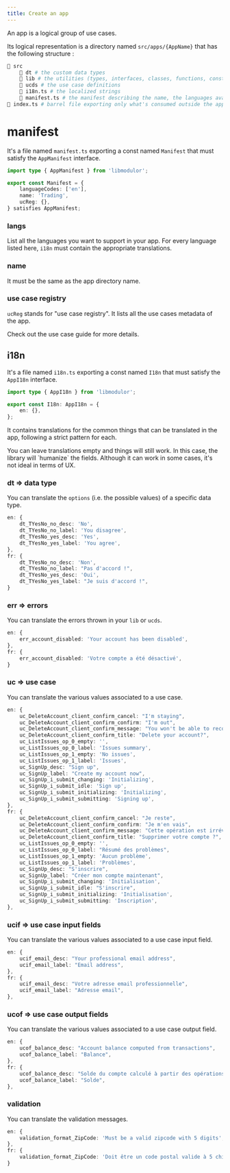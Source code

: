 ```yaml
---
title: Create an app
---
```


An app is a logical group of use cases.

Its logical representation is a directory named `src/apps/{AppName}` that has the following structure :

```sh
📁 src
    📁 dt # the custom data types
    📁 lib # the utilities (types, interfaces, classes, functions, consts...) used across multiple use cases
    📁 ucds # the use case definitions
    📄 i18n.ts # the localized strings
    📄 manifest.ts # the manifest describing the name, the languages available, the use cases, etc.
📄 index.ts # barrel file exporting only what's consumed outside the app (typically i18n.ts, manifest.ts and some use case defs)
```

# manifest

It's a file named `manifest.ts` exporting a const named `Manifest` that must satisfy the `AppManifest` interface.

```typescript
import type { AppManifest } from 'libmodulor';

export const Manifest = {
    languageCodes: ['en'],
    name: 'Trading',
    ucReg: {},
} satisfies AppManifest;
```

### langs

List all the languages you want to support in your app. For every language listed here, `i18n` must contain the appropriate translations.

### name

It must be the same as the app directory name.

### use case registry

`ucReg` stands for "use case registry". It lists all the use cases metadata of the app.

Check out the use case guide for more details.

## i18n

It's a file named `i18n.ts` exporting a const named `I18n` that must satisfy the `AppI18n` interface.

```typescript
import type { AppI18n } from 'libmodulor';

export const I18n: AppI18n = {
    en: {},
};
```

It contains translations for the common things that can be translated in the app, following a strict pattern for each.

<Callout>
    You can leave translations empty and things will still work.
    In this case, the library will `humanize` the fields.
    Although it can work in some cases, it's not ideal in terms of UX.
</Callout>

### dt => data type

You can translate the `options` (i.e. the possible values) of a specific data type.

```typescript
en: {
    dt_TYesNo_no_desc: 'No',
    dt_TYesNo_no_label: 'You disagree',
    dt_TYesNo_yes_desc: 'Yes',
    dt_TYesNo_yes_label: 'You agree',
},
fr: {
    dt_TYesNo_no_desc: 'Non',
    dt_TYesNo_no_label: "Pas d'accord !",
    dt_TYesNo_yes_desc: 'Oui',
    dt_TYesNo_yes_label: "Je suis d'accord !",
}
```

### err => errors

You can translate the errors thrown in your `lib` or `ucds`.

```typescript
en: {
    err_account_disabled: 'Your account has been disabled',
},
fr: {
    err_account_disabled: 'Votre compte a été désactivé',
}
```

### uc => use case

You can translate the various values associated to a use case.

```typescript
en: {
    uc_DeleteAccount_client_confirm_cancel: "I'm staying",
    uc_DeleteAccount_client_confirm_confirm: "I'm out",
    uc_DeleteAccount_client_confirm_message: "You won't be able to recover your account",
    uc_DeleteAccount_client_confirm_title: "Delete your account?",
    uc_ListIssues_op_0_empty: '',
    uc_ListIssues_op_0_label: 'Issues summary',
    uc_ListIssues_op_1_empty: 'No issues',
    uc_ListIssues_op_1_label: 'Issues',
    uc_SignUp_desc: "Sign up",
    uc_SignUp_label: "Create my account now",
    uc_SignUp_i_submit_changing: 'Initializing',
    uc_SignUp_i_submit_idle: 'Sign up',
    uc_SignUp_i_submit_initializing: 'Initializing',
    uc_SignUp_i_submit_submitting: 'Signing up',
},
fr: {
    uc_DeleteAccount_client_confirm_cancel: "Je reste",
    uc_DeleteAccount_client_confirm_confirm: "Je m'en vais",
    uc_DeleteAccount_client_confirm_message: "Cette opération est irréversible",
    uc_DeleteAccount_client_confirm_title: "Supprimer votre compte ?",
    uc_ListIssues_op_0_empty: '',
    uc_ListIssues_op_0_label: "Résumé des problèmes",
    uc_ListIssues_op_1_empty: 'Aucun problème',
    uc_ListIssues_op_1_label: 'Problèmes',
    uc_SignUp_desc: "S'inscrire",
    uc_SignUp_label: "Créer mon compte maintenant",
    uc_SignUp_i_submit_changing: 'Initialisation',
    uc_SignUp_i_submit_idle: "S'inscrire",
    uc_SignUp_i_submit_initializing: 'Initialisation',
    uc_SignUp_i_submit_submitting: 'Inscription',
},
```

### ucif => use case input fields

You can translate the various values associated to a use case input field.

```typescript
en: {
    ucif_email_desc: "Your professional email address",
    ucif_email_label: "Email address",
},
fr: {
    ucif_email_desc: "Votre adresse email professionnelle",
    ucif_email_label: "Adresse email",
},
```

### ucof => use case output fields

You can translate the various values associated to a use case output field.

```typescript
en: {
    ucof_balance_desc: "Account balance computed from transactions",
    ucof_balance_label: "Balance",
},
fr: {
    ucof_balance_desc: "Solde du compte calculé à partir des opérations",
    ucof_balance_label: "Solde",
},
```

### validation

You can translate the validation messages.

```typescript
en: {
    validation_format_ZipCode: 'Must be a valid zipcode with 5 digits',
},
fr: {
    validation_format_ZipCode: 'Doit être un code postal valide à 5 chiffres',
}
```
